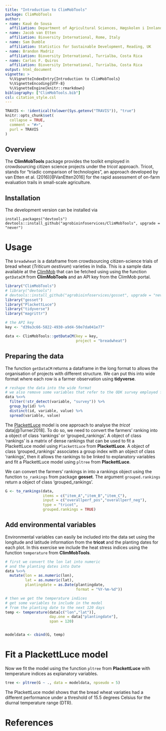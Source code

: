 ```yaml
---
title: "Introduction to ClimMobTools"
package: ClimMobTools
author:
- name: Kauê de Sousa
  affiliation: Department of Agricultural Sciences, Høgskolen i Innlandet, Norway; and Bioversity International
- name: Jacob van Etten
  affiliation: Bioversity International, Rome, Italy
- name: Sam Dumble
  affiliation: Statistics for Sustainable Development, Reading, UK
- name: Brandon Madriz
  affiliation: Bioversity International, Turrialba, Costa Rica
- name: Carlos F. Quiros
  affiliation: Bioversity International, Turrialba, Costa Rica
output: html_document
vignette: >
  %\VignetteIndexEntry{Introduction to ClimMobTools}
  %\VignetteEncoding{UTF-8}
  %\VignetteEngine{knitr::rmarkdown}
bibliography: ["ClimMobTools.bib"]
csl: citation_style.csl
---
```


```r
TRAVIS <- !identical(tolower(Sys.getenv("TRAVIS")), "true")
knitr::opts_chunk$set(
  collapse = TRUE,
  comment = "#>",
  purl = TRAVIS
)
```

## Overview

The **ClimMobTools** package provides the toolkit employed in crowdsourcing citizen science projects under the *tricot* approach. Tricot, stands for "triadic comparison of technologies", an approach developed by van Etten et al. (2016)[@VanEtten2016] for the rapid assessment of on-farm evaluation trails in small-scale agriculture.

## Installation

The development version can be installed via


    install.packages("devtools")
    devtools::install_github("agrobioinfoservices/ClimMobTools", upgrade = "never")
    
    
# Usage

The `breadwheat` is a dataframe from crowdsourcing citizen-science trials of bread wheat (*Triticum aestivum*) varieties in India. This is a sample data available at the [ClimMob](https://climmob.net/blog/) that can be fetched using using the function `getDataCM` from **ClimMobTools** and an API key from the ClimMob portal.

```r
library("ClimMobTools")
# library("devtools")
# devtools::install_github("agrobioinfoservices/gosset", upgrade = "never")
library("gosset")
library("PlackettLuce")
library("tidyverse")
library("magrittr")

# the API key
key <- "d39a3c66-5822-4930-a9d4-50e7da041e77"

data <- ClimMobTools::getDataCM(key = key, 
                                project = "breadwheat")


```


## Preparing the data

The function `getDataCM` returns a dataframe in the long format to allows the organisation of projects with different structure. We can put this into wide format where each row is a farmer observation using **tidyverse**. 


```r
# reshape the data into the wide format
# we also remove some variables that refer to the ODK survey employed for the data collection
data %<>% 
  filter(!str_detect(variable, "survey")) %>% 
  group_by(id) %>%
  distinct(id, variable, value) %>%
  spread(variable, value)
```

The [PlackettLuce](https://hturner.github.io/PlackettLuce/) model is one approach to analyse the *tricot* data[@Turner2018]. To do so, we need to convert the farmers' ranking into a object of class 'rankings' or 'grouped_rankings'. A object of class 'rankings' is a matrix of dense rankings that can be used to fit a PlackettLuce model using `PlackettLuce` from **PlackettLuce**. A object of class 'grouped_rankings' associates a group index with an object of class 'rankings', then it allows the rankings to be linked to explanatory variables and fit a PlackettLuce model using `pltree` from **PlackettLuce**. 

We can convert the farmers' rankings in into a rankings object using the function `to_rankings` from package **gosset**. The argument `grouped.rankings` return a object of class 'grouped_rankings'.

```r

G <- to_rankings(data, 
                 items = c("item_A","item_B","item_C"), 
                 input = c("overallperf_pos","overallperf_neg"),
                 type = "tricot", 
                 grouped.rankings = TRUE)


```


## Add environmental variables

Environmental variables can easily be included into the data set using the longitude and latitude information from the **tricot** and the planting dates for each plot. In this exercise we include the heat stress indices using the function `temperature` from **ClimMobTools**.

```r

# first we convert the lon lat into numeric
# and the planting dates into Date
data %<>%
  mutate(lon = as.numeric(lon),
         lat = as.numeric(lat),
         plantingdate = as.Date(plantingdate, 
                                format = "%Y-%m-%d"))

# then we get the temperature indices
# get some variables to include in the model
# from the planting date to the next 120 days
temp <- temperature(data[c("lon","lat")], 
                    day.one = data["plantingdate"], 
                    span = 120)


modeldata <- cbind(G, temp)


```

# Fit a PlackettLuce model

Now we fit the model using the function `pltree` from **PlackettLuce** with temperature indices as explanatory variables.

```r
tree <- pltree(G ~ ., data = modeldata, npseudo = 5)

```

The PlackettLuce model shows that the bread wheat variaties had a different performance under a threshold of 15.5 degrees Celsius for the diurnal temperature range (DTR).  


# References





